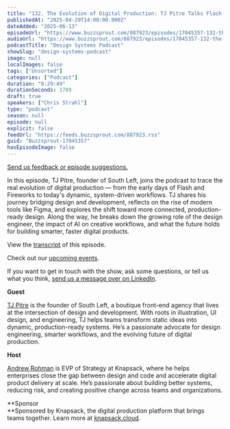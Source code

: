 ```yaml
---
title: "132. The Evolution of Digital Production: TJ Pitre Talks Flash, Figma, and the Future of Dynamic Design"
publishedAt: "2025-04-29T14:00:00.000Z"
dateAdded: "2025-06-13"
episodeUrl: "https://www.buzzsprout.com/887923/episodes/17045357-132-the-evolution-of-digital-production-tj-pitre-talks-flash-figma-and-the-future-of-dynamic-design.mp3"
audioUrl: "https://www.buzzsprout.com/887923/episodes/17045357-132-the-evolution-of-digital-production-tj-pitre-talks-flash-figma-and-the-future-of-dynamic-design.mp3"
podcastTitle: "Design Systems Podcast"
showSlug: "design-systems-podcast"
image: null
localImages: false
tags: ["Unsorted"]
categories: ["Podcast"]
duration: "0:29:49"
durationSeconds: 1789
draft: true
speakers: ["Chris Strahl"]
type: "podcast"
season: null
episode: null
explicit: false
feedUrl: "https://feeds.buzzsprout.com/887923.rss"
guid: "Buzzsprout-17045357"
hasEpisodeImage: false
---
```

[Send us feedback or episode suggestions.](https://www.buzzsprout.com/twilio/text_messages/887923/open_sms)

In this episode, TJ Pitre, founder of South Left, joins the podcast to trace the real evolution of digital production — from the early days of Flash and Fireworks to today's dynamic, system-driven workflows. TJ shares his journey bridging design and development, reflects on the rise of modern tools like Figma, and explores the shift toward more connected, production-ready design. Along the way, he breaks down the growing role of the design engineer, the impact of AI on creative workflows, and what the future holds for building smarter, faster digital products.

View the [transcript](https://docs.google.com/document/d/1QrTL_0XSOmnY19XK_P46HGU7iyJChwTQkJNpsKBzrHg/edit?usp=drive_link) of this episode.

Check out our [upcoming events](https://www.knapsack.cloud/events).

If you want to get in touch with the show, ask some questions, or tell us what you think, [send us a message over on LinkedIn](https://www.linkedin.com/showcase/design-systems-podcast/?viewAsMember=true).

**Guest**

[TJ Pitre](https://www.linkedin.com/in/tpitre/) is the founder of South Left, a boutique front-end agency that lives at the intersection of design and development. With roots in illustration, UI design, and engineering, TJ helps teams transform static ideas into dynamic, production-ready systems. He’s a passionate advocate for design engineering, smarter workflows, and the evolving future of digital production.

**Host**

[Andrew Rohman](https://www.linkedin.com/in/andrewrohman/) is EVP of Strategy at Knapsack, where he helps enterprises close the gap between design and code and accelerate digital product delivery at scale. He’s passionate about building better systems, reducing risk, and creating positive change across teams and organizations.

**Sponsor  
**Sponsored by Knapsack, the digital production platform that brings teams together. Learn more at [knapsack.cloud](https://www.knapsack.cloud/?utm_source=podcast).
